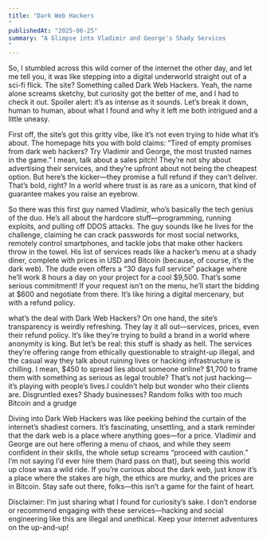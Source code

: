 ```yaml
---
title: "Dark Web Hackers
"
publishedAt: "2025-06-25"
summary: "A Glimpse into Vladimir and George's Shady Services
"
---
```


So, I stumbled across this wild corner of the internet the other day,
and let me tell you, it was like stepping into a digital underworld 
straight out of a sci-fi flick. The site? Something called Dark Web 
Hackers. Yeah, the name alone screams sketchy, but curiosity got the 
better of me, and I had to check it out. Spoiler alert: it’s as intense 
as it sounds. Let’s break it down, human to human, about what I found and 
why it left me both intrigued and a little uneasy.

First off, the site’s got this gritty vibe, like it’s not even trying to hide 
what it’s about. The homepage hits you with bold claims: “Tired of empty promises 
from dark web hackers? Try Vladimir and George, the most trusted names in the 
game.” I mean, talk about a sales pitch! They’re not shy about advertising 
their services, and they’re upfront about not being the cheapest option. But 
here’s the kicker—they promise a full refund if they can’t deliver. That’s bold, 
right? In a world where trust is as rare as a unicorn, that kind of 
guarantee makes you raise an eyebrow.

So there was this first guy named Vladimir, who’s basically the tech genius of 
the duo. He’s all about the hardcore stuff—programming, running exploits, and 
pulling off DDOS attacks. The guy sounds like he lives for the challenge, 
claiming he can crack passwords for most social networks, remotely control 
smartphones, and tackle jobs that make other hackers throw in the towel. His 
list of services reads like a hacker’s menu at a shady diner, complete with 
prices in USD and Bitcoin (because, of course, it’s the dark web). 
The dude even offers a “30 days full service” package where he’ll work 8 hours 
a day on your project for a cool $9,500. That’s some serious commitment! If 
your request isn’t on the menu, he’ll start the bidding at $600 and negotiate 
from there. It’s like hiring a digital mercenary, but with a refund policy.

what’s the deal with Dark Web Hackers? On one hand, the site’s transparency 
is weirdly refreshing. They lay it all out—services, prices, even their 
refund policy. It’s like they’re trying to build a brand in a world where 
anonymity is king. But let’s be real: this stuff is shady as hell. The services 
they’re offering range from ethically questionable to straight-up illegal, 
and the casual way they talk about ruining lives or hacking infrastructure 
is chilling. I mean, $450 to spread lies about someone online? $1,700 to 
frame them with something as serious as legal trouble? That’s not just 
hacking—it’s playing with people’s lives.I couldn’t help but wonder who 
their clients are. Disgruntled exes? Shady businesses? Random 
folks with too much Bitcoin and a grudge

Diving into Dark Web Hackers was like peeking behind the curtain of the 
internet’s shadiest corners. It’s fascinating, unsettling, and a stark 
reminder that the dark web is a place where anything goes—for a price. 
Vladimir and George are out here offering a menu of chaos, and while 
they seem confident in their skills, the whole setup screams “proceed 
with caution.” I’m not saying I’d ever hire them (hard pass on that), 
but seeing this world up close was a wild ride. If you’re curious about 
the dark web, just know it’s a place where the stakes are high, the ethics 
are murky, and the prices are in Bitcoin. Stay safe out there, 
folks—this isn’t a game for the faint of heart.

Disclaimer: I’m just sharing what I found for curiosity’s sake. 
I don’t endorse or recommend engaging with these services—hacking and 
social engineering like this are illegal and unethical. Keep your 
internet adventures on the up-and-up!

